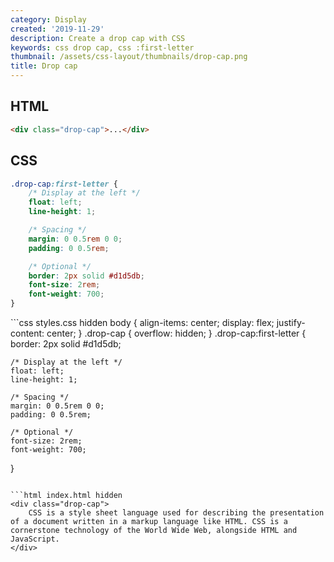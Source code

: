 ```yaml
---
category: Display
created: '2019-11-29'
description: Create a drop cap with CSS
keywords: css drop cap, css :first-letter
thumbnail: /assets/css-layout/thumbnails/drop-cap.png
title: Drop cap
---
```


## HTML

```html
<div class="drop-cap">...</div>
```

## CSS

```css
.drop-cap:first-letter {
    /* Display at the left */
    float: left;
    line-height: 1;

    /* Spacing */
    margin: 0 0.5rem 0 0;
    padding: 0 0.5rem;

    /* Optional */
    border: 2px solid #d1d5db;
    font-size: 2rem;
    font-weight: 700;
}
```

<Playground>
```css styles.css hidden
body {
    align-items: center;
    display: flex;
    justify-content: center;
}
.drop-cap {
    overflow: hidden;
}
.drop-cap:first-letter {
    border: 2px solid #d1d5db;

    /* Display at the left */
    float: left;
    line-height: 1;

    /* Spacing */
    margin: 0 0.5rem 0 0;
    padding: 0 0.5rem;

    /* Optional */
    font-size: 2rem;
    font-weight: 700;
}
```

```html index.html hidden
<div class="drop-cap">
    CSS is a style sheet language used for describing the presentation of a document written in a markup language like HTML. CSS is a cornerstone technology of the World Wide Web, alongside HTML and JavaScript.
</div>
```
</Playground>
